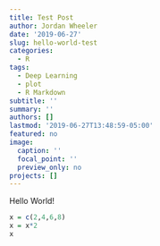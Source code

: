 ```yaml
---
title: Test Post
author: Jordan Wheeler
date: '2019-06-27'
slug: hello-world-test
categories:
  - R
tags:
  - Deep Learning
  - plot
  - R Markdown
subtitle: ''
summary: ''
authors: []
lastmod: '2019-06-27T13:48:59-05:00'
featured: no
image:
  caption: ''
  focal_point: ''
  preview_only: no
projects: []
---
```


Hello World!

```r

x = c(2,4,6,8)
x = x*2
x

```